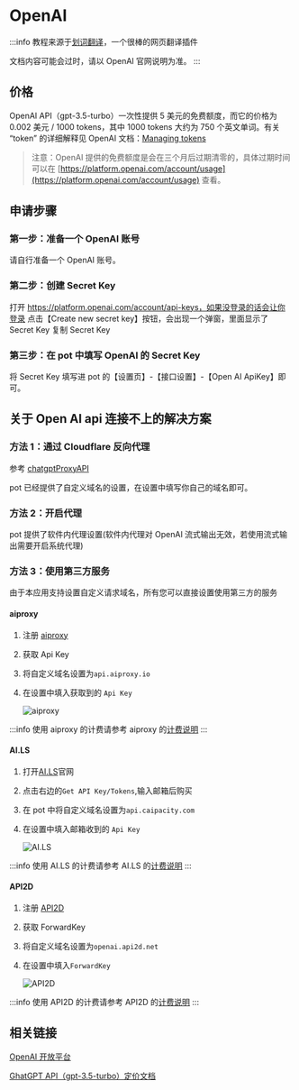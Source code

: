 # OpenAI

:::info
教程来源于[划词翻译](https://hcfy.app/)，一个很棒的网页翻译插件

文档内容可能会过时，请以 OpenAI 官网说明为准。
:::

## 价格

OpenAI API（gpt-3.5-turbo）一次性提供 5 美元的免费额度，而它的价格为 0.002 美元 / 1000 tokens，其中 1000 tokens 大约为 750 个英文单词。有关 “token” 的详细解释见 OpenAI 文档：[Managing tokens](https://platform.openai.com/docs/guides/chat/managing-tokens)

> 注意：OpenAI 提供的免费额度是会在三个月后过期清零的，具体过期时间可以在 [https://platform.openai.com/account/usage](https://platform.openai.com/account/usage) 查看。

## 申请步骤

### 第一步：准备一个 OpenAI 账号

请自行准备一个 OpenAI 账号。

### 第二步：创建 Secret Key

打开 https://platform.openai.com/account/api-keys，如果没登录的话会让你登录
点击【Create new secret key】按钮，会出现一个弹窗，里面显示了 Secret Key
复制 Secret Key

### 第三步：在 pot 中填写 OpenAI 的 Secret Key

将 Secret Key 填写进 pot 的【设置页】-【接口设置】-【Open AI ApiKey】即可。

## 关于 Open AI api 连接不上的解决方案

### 方法 1：通过 Cloudflare 反向代理

参考 [chatgptProxyAPI](https://github.com/x-dr/chatgptProxyAPI)

pot 已经提供了自定义域名的设置，在设置中填写你自己的域名即可。

### 方法 2：开启代理

pot 提供了软件内代理设置(软件内代理对 OpenAI 流式输出无效，若使用流式输出需要开启系统代理)

### 方法 3：使用第三方服务

由于本应用支持设置自定义请求域名，所有您可以直接设置使用第三方的服务

#### aiproxy

1. 注册 [aiproxy](https://aiproxy.io/?i=pylogmon)
2. 获取 Api Key
3. 将自定义域名设置为`api.aiproxy.io`
4. 在设置中填入获取到的 `Api Key`

   ![aiproxy](./asset/aiproxy.png)

:::info
使用 aiproxy 的计费请参考 aiproxy 的[计费说明](https://aiproxy.io/pricing)
:::

#### AI.LS

1. 打开[AI.LS](https://ai.ls/)官网
2. 点击右边的`Get API Key/Tokens`,输入邮箱后购买
3. 在 pot 中将自定义域名设置为`api.caipacity.com`
4. 在设置中填入邮箱收到的 `Api Key`

   ![AI.LS](./asset/ai.ls.png)

:::info
使用 AI.LS 的计费请参考 AI.LS 的[计费说明](https://ai.ls/?show-token-pricing=true)
:::

#### API2D

1. 注册 [API2D](https://api2d.com/r/186163)
2. 获取 ForwardKey
3. 将自定义域名设置为`openai.api2d.net`
4. 在设置中填入`ForwardKey`

   ![API2D](./asset/API2D.png)

:::info
使用 API2D 的计费请参考 API2D 的[计费说明](https://api2d.com/wiki/doc)
:::

## 相关链接

[OpenAI 开放平台](https://platform.openai.com/)

[GhatGPT API（gpt-3.5-turbo）定价文档](https://openai.com/pricing)

<div
  class="wwads-cn wwads-horizontal wwads-sticky"
  data-id="285"
  style={{ maxWidth: "180px" }}
></div>
